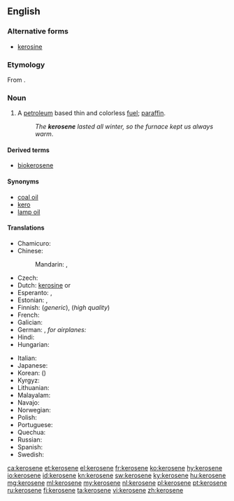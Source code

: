 {{wikipedia}}
==English==

===Alternative forms===
* [[kerosine]]

===Etymology===
From {{etyl|grc|en}} {{term|κηρός||wax|lang=grc}}{{suffix||ene}}.

===Noun===
{{en-noun|s|-}}

# {{context|Canadian|US|lang=en}} A [[petroleum]] based thin and colorless [[fuel]]; {{context|British|lang=en}} [[paraffin]].
#: ''The '''kerosene''' lasted all winter, so the furnace kept us always warm''.

====Derived terms====
* [[biokerosene]]

====Synonyms====
* [[coal oil]]
* [[kero]]
* [[lamp oil]]

====Translations====
{{trans-top|thin, colorless fuel}}
* Chamicuro: {{tø|ccc|kerosina}}
* Chinese:
*: Mandarin: {{t|cmn|煤油|tr=méiyóu|sc=Hani}}, {{t|cmn|火油|tr=huǒyóu|sc=Hani}}
* Czech: {{t+|cs|petrolej|m}}
* Dutch: [[kerosine#Dutch|kerosine]] {{m}} or {{f}}
* Esperanto: {{t-|eo|keroseno}},  {{t-|eo|petrolo}}
* Estonian: {{t-|et|petrooleum}}, {{t-|et|lambiõli}}
* Finnish: {{t+|fi|petroli}} (''generic''), {{t+|fi|kerosiini}} (''high quality'')
* French: {{t+|fr|kérosène|m}}
* Galician: {{t-|gl|queroseno|m}}
* German: {{t+|de|Petroleum|n}}, ''for airplanes:'' {{t+|de|Kerosin|n}}
* Hindi: {{t-|hi|मिट्टी का तेल|tr=miṭṭī kā tel}}
* Hungarian: {{t+|hu|kerozin}}
{{trans-mid}}
* Italian: {{t-|it|cherosene|m}}
* Japanese: {{t-|ja|ケロシン|tr=keroshin|sc=Jpan}}
* Korean: {{t+|ko|등유|tr=deung-yu|sc=Kore}} ({{t+|ko|燈油|sc=Kore}})
* Kyrgyz: {{t+|ky|керосин|m|tr=kerosín|sc=Cyrl}}
* Lithuanian: {{t-|lt|žibalas|m}}
* Malayalam: {{t|ml|മണ്ണെണ്ണ|tr=maṇṇeṇṇa|sc=Mlym}}
* Navajo: {{tø|nv|akʼahkǫʼ}}
* Norwegian: {{t-|no|paraffin|m}}
* Polish: {{t+|pl|nafta|f}}
* Portuguese: {{t+|pt|querosene|n}}
* Quechua: {{t-|qu|kirusini}}
* Russian: {{t+|ru|керосин|m|tr=kerosín|sc=Cyrl}}
* Spanish: {{t+|es|queroseno|m}}
* Swedish: {{t+|sv|fotogen|c}}
{{trans-bottom}}

[[ca:kerosene]]
[[et:kerosene]]
[[el:kerosene]]
[[fr:kerosene]]
[[ko:kerosene]]
[[hy:kerosene]]
[[io:kerosene]]
[[id:kerosene]]
[[kn:kerosene]]
[[sw:kerosene]]
[[ky:kerosene]]
[[hu:kerosene]]
[[mg:kerosene]]
[[ml:kerosene]]
[[my:kerosene]]
[[nl:kerosene]]
[[pl:kerosene]]
[[pt:kerosene]]
[[ru:kerosene]]
[[fi:kerosene]]
[[ta:kerosene]]
[[vi:kerosene]]
[[zh:kerosene]]